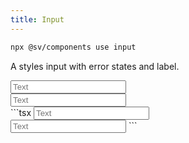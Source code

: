 ```yaml
---
title: Input
---
```


```bash
npx @sv/components use input
```

A styles input with error states and label.

<Example title="Example">
  <div slot="preview">
    <Input placeholder="Text" label="Input" client:load />
    <br />
    <Input placeholder="Text" label="Input" error="Cant be empty" client:load />
  </div>
  <div slot="code">
    ```tsx
      <Input placeholder="Text" label="Input" client:load />
      <br />
      <Input placeholder="Text" label="Input" error="Cant be empty" client:load />
    ```
  </div>
</Example>
